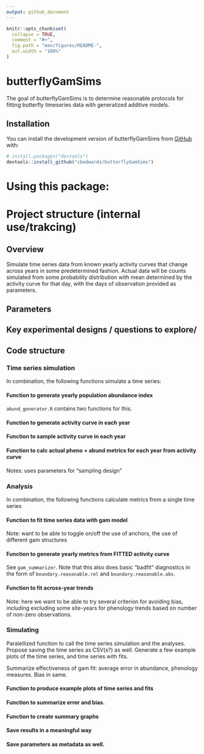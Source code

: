 ```yaml
---
output: github_document
---
```


<!-- README.md is generated from README.Rmd. Please edit that file -->

```r
knitr::opts_chunk$set(
  collapse = TRUE,
  comment = "#>",
  fig.path = "man/figures/README-",
  out.width = "100%"
)
```

# butterflyGamSims

<!-- badges: start -->

<!-- badges: end -->

The goal of butterflyGamSims is to determine reasonable protocols for fitting butterfly timeseries data with generalized additive models.

## Installation

You can install the development version of butterflyGamSims from [GitHub](https://github.com/) with:

``` r
# install.packages("devtools")
devtools::install_github("cbedwards/butterflyGamSims")
```

# Using this package: 


# Project structure (internal use/trakcing)

## Overview

Simulate time series data from known yearly activity curves that change across years in some predetermined fashion. Actual data will be counts simulated from some probability distribution with mean determined by the activity curve for that day, with the days of observation provided as parameters.

## Parameters

## Key experimental designs / questions to explore/

## Code structure

### Time series simulation

In combination, the following functions simulate a time series:

#### Function to generate yearly population abundance index

`abund_generator.R` contains two functions for this.


#### Function to generate activity curve in each year

#### Function to sample activity curve in each year

#### Function to calc actual pheno + abund metrics for each year from activity curve

Notes: uses parameters for "sampling design"

### Analysis

In combination, the following functions calculate metrics from a single time series

#### Function to fit time series data with gam model

Note: want to be able to toggle on/off the use of anchors, the use of different gam structures

#### Function to generate yearly metrics from FITTED activity curve

See `gam_summarizer`. Note that this also does basic "badfit" diagnostics in the form of `boundary.reasonable.rel` and `boundary.reasonable.abs`.

#### Function to fit across-year trends

Note: here we want to be able to try several criterion for avoiding bias, including excluding some site-years for phenology trends based on number of non-zero observations.

### Simulating

Paralellized function to call the time series simulation and the analyses. Propose saving the time series as CSV(s?) as well. Generate a few example plots of the time series, and time series with fits.

Summarize effectiveness of gam fit: average error in abundance, phenology measures. Bias in same.

#### Function to produce example plots of time series and fits

#### Function to summarize error and bias.

#### Function to create summary graphs

#### Save results in a meaningful way

#### Save parameters as metadata as well.

### 
